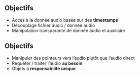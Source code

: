 ## Objectifs {auto-animate=true}

- Accès à la donnée audio basée sur des **timestamps**
- Découplage [fichier audio]{.primary} / [donnée audio]{.secondary}
- Manipulation transparante de donnée [audio]{.primary} et [auxiliaire]{.secondary}

## Objectifs {auto-animate=true}

- Manipuler des [pointeurs]{.primary} vers l'audio plutôt que l'[audio direct]{.secondary}
- [Requêter]{.primary} / [traiter]{.secondary} l'audio **au besoin**
- Objets à **responsabilité unique**